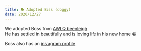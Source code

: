 ```yaml
---
title: 🐕 Adopted Boss (doggy)
date: 2020/12/27
---
```



<Tweet url="https://x.com/sneyed/status/1343421516394815490" />

We adopted Boss from [AWLQ beenleigh](https://www.awlqld.com.au/)  
He has settled in beautifully and is loving life in his new home 😀

Boss also has an [instagram profile](https://www.instagram.com/bigbossyboy/)
